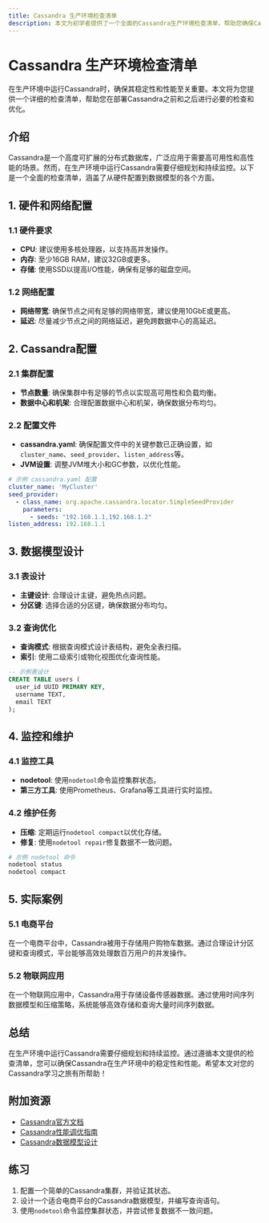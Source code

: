 ```yaml
---
title: Cassandra 生产环境检查清单
description: 本文为初学者提供了一个全面的Cassandra生产环境检查清单，帮助您确保Cassandra在生产环境中的稳定性和性能。
---
```


# Cassandra 生产环境检查清单

在生产环境中运行Cassandra时，确保其稳定性和性能至关重要。本文将为您提供一个详细的检查清单，帮助您在部署Cassandra之前和之后进行必要的检查和优化。

## 介绍

Cassandra是一个高度可扩展的分布式数据库，广泛应用于需要高可用性和高性能的场景。然而，在生产环境中运行Cassandra需要仔细规划和持续监控。以下是一个全面的检查清单，涵盖了从硬件配置到数据模型的各个方面。

## 1. 硬件和网络配置

### 1.1 硬件要求
- **CPU**: 建议使用多核处理器，以支持高并发操作。
- **内存**: 至少16GB RAM，建议32GB或更多。
- **存储**: 使用SSD以提高I/O性能，确保有足够的磁盘空间。

### 1.2 网络配置
- **网络带宽**: 确保节点之间有足够的网络带宽，建议使用10GbE或更高。
- **延迟**: 尽量减少节点之间的网络延迟，避免跨数据中心的高延迟。

## 2. Cassandra配置

### 2.1 集群配置
- **节点数量**: 确保集群中有足够的节点以实现高可用性和负载均衡。
- **数据中心和机架**: 合理配置数据中心和机架，确保数据分布均匀。

### 2.2 配置文件
- **cassandra.yaml**: 确保配置文件中的关键参数已正确设置，如`cluster_name`、`seed_provider`、`listen_address`等。
- **JVM设置**: 调整JVM堆大小和GC参数，以优化性能。

```yaml
# 示例 cassandra.yaml 配置
cluster_name: 'MyCluster'
seed_provider:
  - class_name: org.apache.cassandra.locator.SimpleSeedProvider
    parameters:
      - seeds: "192.168.1.1,192.168.1.2"
listen_address: 192.168.1.1
```

## 3. 数据模型设计

### 3.1 表设计
- **主键设计**: 合理设计主键，避免热点问题。
- **分区键**: 选择合适的分区键，确保数据分布均匀。

### 3.2 查询优化
- **查询模式**: 根据查询模式设计表结构，避免全表扫描。
- **索引**: 使用二级索引或物化视图优化查询性能。

```sql
-- 示例表设计
CREATE TABLE users (
  user_id UUID PRIMARY KEY,
  username TEXT,
  email TEXT
);
```

## 4. 监控和维护

### 4.1 监控工具
- **nodetool**: 使用`nodetool`命令监控集群状态。
- **第三方工具**: 使用Prometheus、Grafana等工具进行实时监控。

### 4.2 维护任务
- **压缩**: 定期运行`nodetool compact`以优化存储。
- **修复**: 使用`nodetool repair`修复数据不一致问题。

```bash
# 示例 nodetool 命令
nodetool status
nodetool compact
```

## 5. 实际案例

### 5.1 电商平台
在一个电商平台中，Cassandra被用于存储用户购物车数据。通过合理设计分区键和查询模式，平台能够高效处理数百万用户的并发操作。

### 5.2 物联网应用
在一个物联网应用中，Cassandra用于存储设备传感器数据。通过使用时间序列数据模型和压缩策略，系统能够高效存储和查询大量时间序列数据。

## 总结

在生产环境中运行Cassandra需要仔细规划和持续监控。通过遵循本文提供的检查清单，您可以确保Cassandra在生产环境中的稳定性和性能。希望本文对您的Cassandra学习之旅有所帮助！

## 附加资源
- [Cassandra官方文档](https://cassandra.apache.org/doc/latest/)
- [Cassandra性能调优指南](https://docs.datastax.com/en/cassandra-oss/3.x/cassandra/operations/opsTune.html)
- [Cassandra数据模型设计](https://docs.datastax.com/en/cassandra-oss/3.x/cassandra/data_modeling/dataModelingIntro.html)

## 练习
1. 配置一个简单的Cassandra集群，并验证其状态。
2. 设计一个适合电商平台的Cassandra数据模型，并编写查询语句。
3. 使用`nodetool`命令监控集群状态，并尝试修复数据不一致问题。